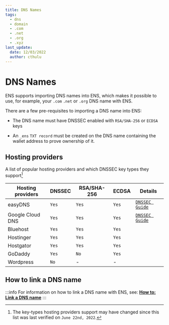 ```yaml
---
title: DNS Names
tags:
  - dns
  - domain
  - .com
  - .net
  - .org
  - .xyz
last_update:
  date: 12/03/2022
  author: cthulu
---
```



# DNS Names
ENS supports importing DNS names into ENS, which makes it possible to use, for example, your `.com` `.net` or `.org` DNS name with ENS.
  
There are a few pre-requisites to importing a DNS name into ENS:

 - The DNS name must have DNSSEC enabled with `RSA/SHA-256` or `ECDSA` keys
   
 - An `_ens` `TXT record` must be created on the DNS name containing the wallet address to prove ownership of it.

## Hosting providers
A list of popular hosting providers and which DNSSEC key types they support[^1]

[^1]: The key-types hosting providers support may have changed since this list was last verified on `June 22nd, 2022`.

| Hosting providers | DNSSEC | RSA/SHA-256 | ECDSA | Details                                                        |
| ----------------- | ------ | ----------- | ----- | -------------------------------------------------------------- |
| easyDNS           | `Yes`  | `Yes`       | `Yes` | [`DNSSEC Guide`](https://kb.easydns.com/knowledge/dnssec/)     |
| Google Cloud DNS  | `Yes`  | `Yes`       | `Yes` | [`DNSSEC Guide`](https://cloud.google.com/dns/docs/registrars) |
| Bluehost          | `Yes`  | `Yes`       | `Yes` |                                                                |
| Hostinger         | `Yes`  | `Yes`       | `Yes` |                                                                |
| Hostgator         | `Yes`  | `Yes`       | `Yes` |                                                                |
| GoDaddy           | `Yes`  | `No`        | `Yes` |                                                                |
| Wordpress         | `No`   | -           | -     |                                                                |

## How to link a DNS name
:::info
For information on how to link a DNS name with ENS, see: [**How to: Link a DNS name**](/docs/howto/link-dns-name)
:::
